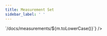 ```yaml
---
title: Measurement Set
sidebar_label: ' '
---
```



<DocusaurusDoc>
  <RoleBlock role="user">
    <Set
      Link={Link}
      id={getSearchParam('id')}
      measurementHelpProvider={(m) => `/docs/measurements/${m.toLowerCase()}`}
    />
  </RoleBlock>
</DocusaurusDoc>

